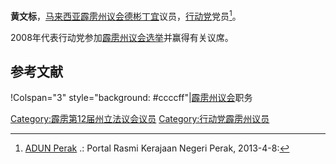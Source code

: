 {{otheruses|黄文标 (消歧义)}}
{{noteTA
|G1=melayu
}}
{{Infobox Officeholder
|honorific-prefix = 
|name             = 黄文标
|original_name    = 
|honorific-suffix=
|image            = 
|image_wide       =

|constituency_AM = [[德彬丁宜|德彬丁宜]]
|assembly      = 霹雳州议会
|term_start      = 
|term_end       = 
|predecessor     = 
 |majority       = 
 |order2            =
|office2          = 
|term_start2       = 
 |term_end2         = 
|predecessor2      = 
 |successor2        = 
|birth_date       = 
|birth_place      = 
|death_date       = 
|death_place      =
|othername =Ong Boon Piow<small>（身份证名字）</small>
|nationality = {{MYS}}
|party            = {{行动党}}
|otherparty = 
|sex = 
|spouse           = 
|children         =
|religion         = 
|profession       = 
|alma_mater       = 
}}

'''黄文标'''，[[马来西亚|马来西亚]][[霹雳州|霹雳]][[霹雳州议会|州议会]][[德彬丁宜|德彬丁宜]]议员，[[民行党|行动党]]党员<ref>[http://www.perak.gov.my/index.php/kerajaan-negeri/adun-perak ADUN Perak] {{webarchive|url=https://web.archive.org/web/20130122011957/http://www.perak.gov.my/index.php/kerajaan-negeri/adun-perak |date=2013-01-22 }}.: Portal Rasmi Kerajaan Negeri Perak, 2013-4-8:</ref>。

2008年代表行动党参加[[2008年马来西亚大选|霹雳州议会选举]]并赢得有关议席。

==参考文献==
{{reflist}}

{{start box}}
!Colspan="3" style="background: #ccccff"|[[霹雳州议会|霹雳州议会]]职务
{{S-before|<!--待补充-->}}
{{S-title|[[德彬丁宜议员|德彬丁宜议员]]|至今}}
{{S-inc}}
{{end box}}
{{马来西亚人物小作品}}

[[Category:霹雳第12届州立法议会议员|Category:霹雳第12届州立法议会议员]]
[[Category:行动党霹雳州议员|Category:行动党霹雳州议员]]